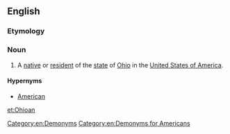 ==English==

===Etymology===
{{suffix|Ohio|an|lang=en}}

===Noun===
{{en-noun|Ohioans}}

# A [[native]] or [[resident]] of the [[state]] of [[Ohio]] in the [[United States of America]].

====Hypernyms====
* [[American]]

[[Category:en:Demonyms]]
[[Category:en:Demonyms for Americans]]

[[et:Ohioan]]